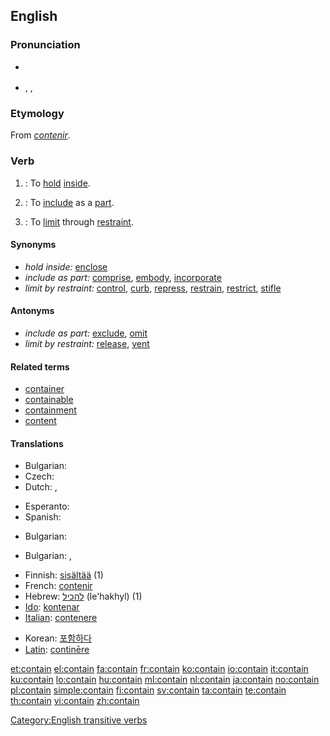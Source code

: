 ==English==

===Pronunciation===
* {{a|Canada}}
*: {{audio|en-ca-contain.ogg|Audio (CA)}}
* {{a|US}} {{enPR|kən-tān'}}, {{IPA|/kənˈteɪn/}}, {{SAMPA|/k@n"teIn/}}
*: {{rhymes|eɪn}}

===Etymology===
From {{etyl|fro}} ''[[contenir]]''.

===Verb===
{{en-verb}}

# {{transitive}}: To [[hold]] [[inside]].
# {{transitive}}: To [[include]] as a [[part]].
# {{transitive}}: To [[limit]] through [[restraint]].

====Synonyms====
* ''hold inside:'' [[enclose]]
* ''include as part:'' [[comprise]], [[embody]], [[incorporate]]
* ''limit by restraint:'' [[control]], [[curb]], [[repress]], [[restrain]], [[restrict]], [[stifle]]

====Antonyms====
* ''include as part:'' [[exclude]], [[omit]]
* ''limit by restraint:'' [[release]], [[vent]]

====Related terms====
* [[container]]
* [[containable]]
* [[containment]]
* [[content]]

====Translations====
{{trans-top|to hold inside}}
* Bulgarian: {{t|bg|побирам|sc=Cyrl}}
* Czech: {{t-|cs|obsahovat}}
* Dutch: {{t+|nl|inhouden}}, {{t+|nl|bevatten}}
{{trans-mid}}
* Esperanto: {{t-|eo|enhavi|xs=Esperanto}}
* Spanish: {{t-|es|contener}}
{{trans-bottom}}

{{trans-top|To [[include]] as a [[part]]}}
* Bulgarian: {{t|bg|съдържам|sc=Cyrl}}
{{trans-mid}}
{{trans-bottom}}

{{trans-top|To [[limit]] through [[restraint]]}}
* Bulgarian: {{t|bg|сдържам|sc=Cyrl}},  {{t|bg|въздържам|sc=Cyrl}}
{{trans-mid}}
{{trans-bottom}}

{{checktrans-top}}
* Finnish: [[sisältää]] (1)
* French: [[contenir]]
* Hebrew: [[להכיל]] (le'hakhyl) (1)
* [[Ido]]: [[kontenar]]
* [[Italian]]: [[contenere]]
{{trans-mid}}
* Korean: [[포함하다]]
* [[Latin]]: [[continere|continēre]]
{{trans-bottom}}

[[Category:English transitive verbs]]

[[et:contain]]
[[el:contain]]
[[fa:contain]]
[[fr:contain]]
[[ko:contain]]
[[io:contain]]
[[it:contain]]
[[ku:contain]]
[[lo:contain]]
[[hu:contain]]
[[ml:contain]]
[[nl:contain]]
[[ja:contain]]
[[no:contain]]
[[pl:contain]]
[[simple:contain]]
[[fi:contain]]
[[sv:contain]]
[[ta:contain]]
[[te:contain]]
[[th:contain]]
[[vi:contain]]
[[zh:contain]]